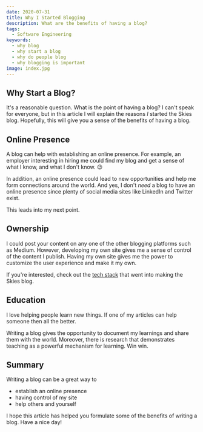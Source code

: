 ```yaml
---
date: 2020-07-31
title: Why I Started Blogging
description: What are the benefits of having a blog?
tags:
  - Software Engineering
keywords:
  - why blog
  - why start a blog
  - why do people blog
  - why blogging is important
image: index.jpg
---
```


## Why Start a Blog?

It's a reasonable question. What is the point of having a blog? I can't speak
for everyone, but in this article I will explain the reasons _I_ started the
Skies blog. Hopefully, this will give you a sense of the benefits of having a
blog.

## Online Presence

A blog can help with establishing an online presence. For example, an employer
interesting in hiring me could find my blog and get a sense of what I know, and
what I don't know. 😉

In addition, an online presence could lead to new opportunities and help me form
connections around the world. And yes, I don't _need_ a blog to have an online
presence since plenty of social media sites like LinkedIn and Twitter exist.

This leads into my next point.

## Ownership

I could post your content on any one of the other blogging platforms such as
Medium. However, developing my own site gives me a sense of control of the
content I publish. Having my own site gives me the power to customize the user
experience and make it my own.

If you're interested, check out the [tech stack](/blog/tech-stack) that went
into making the Skies blog.

## Education

I love helping people learn new things. If one of my articles can help someone
then all the better.

Writing a blog gives the opportunity to document my learnings and share them
with the world. Moreover, there is research that demonstrates teaching as a
powerful mechanism for learning. Win win.

## Summary

Writing a blog can be a great way to

- establish an online presence
- having control of my site
- help others and yourself

I hope this article has helped you formulate some of the benefits of writing a
blog. Have a nice day!
